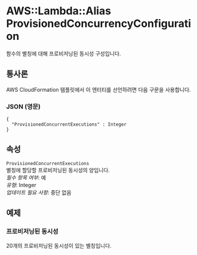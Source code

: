 # AWS::Lambda::Alias ProvisionedConcurrencyConfiguration

함수의 별칭에 대해 프로비저닝된 동시성 구성입니다.

## 통사론

AWS CloudFormation 템플릿에서 이 엔터티를 선언하려면 다음 구문을 사용합니다.

### JSON (영문)

```
{
  "ProvisionedConcurrentExecutions" : Integer
}
```

## 속성

`ProvisionedConcurrentExecutions`  
별칭에 할당할 프로비저닝된 동시성의 양입니다.  
_필수 항목 여부_: 예  
_유형_: Integer  
_업데이트 필요 사항_: 중단 없음

## 예제

### 프로비저닝된 동시성

20개의 프로비저닝된 동시성이 있는 별칭입니다.
